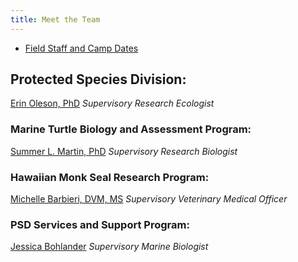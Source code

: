 ```yaml
---
title: Meet the Team
---
```


-   [Field Staff and Camp Dates](https://docs.google.com/document/d/1Ou324yyGaW65MIga9SClkE2sg5j8s1bA1gjV4UdVi10/edit?usp=sharing){.external target="_blank"}

## Protected Species Division:
[Erin Oleson, PhD](https://www.fisheries.noaa.gov/contact/erin-oleson-phd){.external target="_blank"} *Supervisory Research Ecologist*

### Marine Turtle Biology and Assessment Program:
[Summer L. Martin, PhD](https://www.fisheries.noaa.gov/contact/summer-l-martin-phd){.external target="_blank"} *Supervisory Research Biologist*
      
### Hawaiian Monk Seal Research Program:
[Michelle Barbieri, DVM, MS](https://www.fisheries.noaa.gov/contact/michelle-barbieri-dvm-ms){.external target="_blank"} *Supervisory Veterinary Medical Officer*
  
### PSD Services and Support Program:
[Jessica Bohlander](https://www.fisheries.noaa.gov/contact/jessica-bohlander){.external target="_blank"} *Supervisory Marine Biologist*


